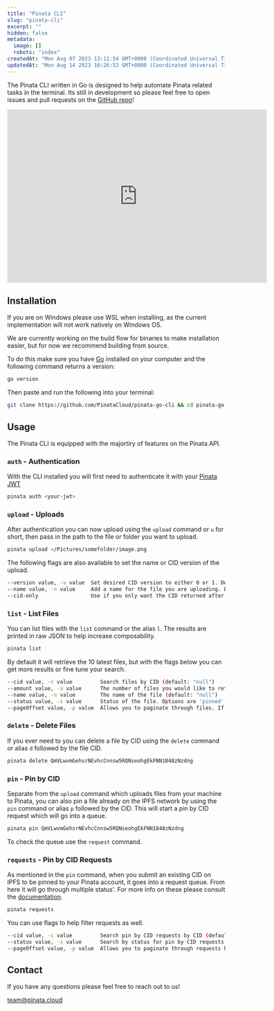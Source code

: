 ```yaml
---
title: "Pinata CLI"
slug: "pinata-cli"
excerpt: ""
hidden: false
metadata: 
  image: []
  robots: "index"
createdAt: "Mon Aug 07 2023 13:11:54 GMT+0000 (Coordinated Universal Time)"
updatedAt: "Mon Aug 14 2023 16:26:53 GMT+0000 (Coordinated Universal Time)"
---
```


The Pinata CLI written in Go is designed to help automate Pinata related tasks in the terminal. Its still in development so please feel free to open issues and pull requests on the [GitHub repo](https://github.com/PinataCloud/pinata-go-cli)!

<iframe
  width="600"
  height="400"
  src="https://www.youtube.com/embed/U42AGcLRKvo?si=Xo-SYT4BAK4ofAvu"
  title="YouTube video player"
  frameBorder="0"
  allow="accelerometer; autoplay; clipboard-write; encrypted-media; gyroscope; picture-in-picture"
  allowFullScreen
  style={{ width: '100%', borderRadius: '0.5rem' }}
></iframe>

## Installation

<Info>If you are on Windows please use WSL when installing, as the current implementation will not work natively on Windows OS.</Info>

We are currently working on the build flow for binaries to make installation easier, but for now we recommend building from source.

To do this make sure you have [Go](https://go.dev/) installed on your computer and the following command returns a version:

```bash
go version
```

Then paste and run the following into your terminal:

```bash
git clone https://github.com/PinataCloud/pinata-go-cli && cd pinata-go-cli && go install .
```

## Usage

The Pinata CLI is equipped with the majortiry of features on the Pinata API.

### `auth` - Authentication

With the CLI installed you will first need to authenticate it with your [Pinata JWT](/account-management/api-keys)

```bash
pinata auth <your-jwt>
```

### `upload` - Uploads

After authentication you can now upload using the `upload` command or `u` for short, then pass in the path to the file or folder you want to upload.

```bash
pinata upload ~/Pictures/somefolder/image.png
```

The following flags are also available to set the name or CID version of the upload.

```bash
--version value, -v value  Set desired CID version to either 0 or 1. Default is 1. (default: 1)
--name value, -n value     Add a name for the file you are uploading. By default it will use the filename on your system. (default: "nil")
--cid-only                 Use if you only want the CID returned after an upload (default: false)

```

### `list` - List Files

You can list files with the `list` command or the alias `l`. The results are printed in raw JSON to help increase composability.

```bash
pinata list
```

By default it will retrieve the 10 latest files, but with the flags below you can get more results or fine tune your search.

```bash
--cid value, -c value         Search files by CID (default: "null")
--amount value, -a value      The number of files you would like to return, default 10 max 1000 (default: "10")
--name value, -n value        The name of the file (default: "null")
--status value, -s value      Status of the file. Options are 'pinned', 'unpinned', or 'all'. Default: 'pinned' (default: "pinned")
--pageOffset value, -p value  Allows you to paginate through files. If your file amount is 10, then you could set the pageOffset to '10' to see the next 10 files. (default: "null")
```

### `delete` - Delete Files

If you ever need to you can delete a file by CID using the `delete` command or alias `d` followed by the file CID.

```bash
pinata delete QmVLwvmGehsrNEvhcCnnsw5RQNseohgEkFNN1848zNzdng
```

### `pin` - Pin by CID

Separate from the `upload` command which uploads files from your machine to Pinata, you can also pin a file already on the IPFS network by using the `pin` command or alias `p` followed by the CID. This will start a pin by CID request which will go into a queue.

```bash
pinata pin QmVLwvmGehsrNEvhcCnnsw5RQNseohgEkFNN1848zNzdng
```

To check the queue use the `request` command.

### `requests` - Pin by CID Requests

As mentioned in the `pin` command, when you submit an existing CID on IPFS to be pinned to your Pinata account, it goes into a request queue. From here it will go through multiple status'. For more info on these please consult the [documentation](/api-reference/endpoint/list-pin-by-cid-jobs).

```bash
pinata requests
```

You can use flags to help filter requests as well.

```bash
--cid value, -c value         Search pin by CID requests by CID (default: "null")
--status value, -s value      Search by status for pin by CID requests. See https://docs.pinata.cloud/reference/get_pinning-pinjobs for more info. (default: "null")
--pageOffset value, -p value  Allows you to paginate through requests by number of requests. (default: "null")
```

## Contact

If you have any questions please feel free to reach out to us!

[team@pinata.cloud](mailto:team@pinata.cloud)
